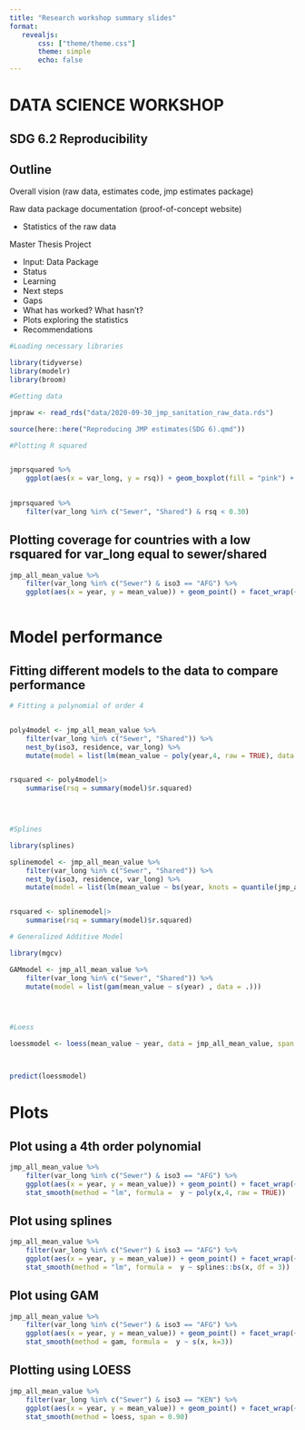 ```yaml
---
title: "Research workshop summary slides"
format: 
   revealjs:
       css: ["theme/theme.css"]
       theme: simple
       echo: false
---
```


# DATA SCIENCE WORKSHOP

## SDG 6.2 Reproducibility

## Outline

Overall vision (raw data, estimates code, jmp estimates package)

Raw data package documentation (proof-of-concept website)

-   Statistics of the raw data

Master Thesis Project

-   Input: Data Package
-   Status
-   Learning
-   Next steps
-   Gaps
-   What has worked? What hasn't?
-   Plots exploring the statistics
-   Recommendations

```r
#Loading necessary libraries

library(tidyverse)
library(modelr)
library(broom)

```


```r
#Getting data

jmpraw <- read_rds("data/2020-09-30_jmp_sanitation_raw_data.rds")

```

```r

source(here::here("Reproducing JMP estimates(SDG 6).qmd"))

```


```r

#Plotting R squared


jmprsquared %>% 
    ggplot(aes(x = var_long, y = rsq)) + geom_boxplot(fill = "pink") + facet_wrap(~residence)
    

```

```r
jmprsquared %>% 
    filter(var_long %in% c("Sewer", "Shared") & rsq < 0.30)
```

## Plotting coverage for countries with a low rsquared for var_long equal to sewer/shared

```r


jmp_all_mean_value %>% 
    filter(var_long %in% c("Sewer") & iso3 == "AFG") %>%
    ggplot(aes(x = year, y = mean_value)) + geom_point() + facet_wrap(~residence) +geom_smooth(method = "lm", se = FALSE)
    


```

# Model performance

## Fitting different models to the data to compare performance

```r
# Fitting a polynomial of order 4


poly4model <- jmp_all_mean_value %>% 
    filter(var_long %in% c("Sewer", "Shared")) %>% 
    nest_by(iso3, residence, var_long) %>% 
    mutate(model = list(lm(mean_value ~ poly(year,4, raw = TRUE), data = data)))


rsquared <- poly4model|> 
    summarise(rsq = summary(model)$r.squared) 


  
```

```r
#Splines

library(splines)

splinemodel <- jmp_all_mean_value %>% 
    filter(var_long %in% c("Sewer", "Shared")) %>% 
    nest_by(iso3, residence, var_long) %>% 
    mutate(model = list(lm(mean_value ~ bs(year, knots = quantile(jmp_all_mean_value$year, p = c(0.25,0.5,0.75))), data = data)))


rsquared <- splinemodel|> 
    summarise(rsq = summary(model)$r.squared) 

```

```r
# Generalized Additive Model

library(mgcv)

GAMmodel <- jmp_all_mean_value %>% 
    filter(var_long %in% c("Sewer", "Shared")) %>% 
    mutate(model = list(gam(mean_value ~ s(year) , data = .)))


    
```

```r
#Loess

loessmodel <- loess(mean_value ~ year, data = jmp_all_mean_value, span = 0.5, degree = 2)



predict(loessmodel)

```

# Plots

## Plot using a 4th order polynomial

```r
jmp_all_mean_value %>% 
    filter(var_long %in% c("Sewer") & iso3 == "AFG") %>%
    ggplot(aes(x = year, y = mean_value)) + geom_point() + facet_wrap(~residence) +
    stat_smooth(method = "lm", formula =  y ~ poly(x,4, raw = TRUE))
```

## Plot using splines

```r
jmp_all_mean_value %>% 
    filter(var_long %in% c("Sewer") & iso3 == "AFG") %>%
    ggplot(aes(x = year, y = mean_value)) + geom_point() + facet_wrap(~residence) +
    stat_smooth(method = "lm", formula =  y ~ splines::bs(x, df = 3))
```

## Plot using GAM

```r
jmp_all_mean_value %>% 
    filter(var_long %in% c("Sewer") & iso3 == "AFG") %>%
    ggplot(aes(x = year, y = mean_value)) + geom_point() + facet_wrap(~residence) +
    stat_smooth(method = gam, formula =  y ~ s(x, k=3))
```

## Plotting using LOESS

```r
jmp_all_mean_value %>% 
    filter(var_long %in% c("Sewer") & iso3 == "KEN") %>%
    ggplot(aes(x = year, y = mean_value)) + geom_point() + facet_wrap(~residence) +
    stat_smooth(method = loess, span = 0.90)


```
